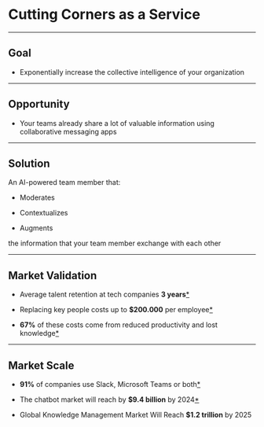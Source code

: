 
<Cover>

# Cutting Corners as a Service

</Cover>

---

<Bullets>

## Goal

+ Exponentially increase the collective intelligence of your organization

</Bullets>

---

<Bullets>

## Opportunity

+ Your teams already share a lot of valuable information using collaborative
messaging apps

</Bullets>

---

<Bullets>

## Solution

An AI-powered team member that:

+ Moderates

+ Contextualizes

+ Augments

the information that your team member exchange with each other

</Bullets>

---

<Bullets>

## Market Validation

+ Average talent retention at tech companies **3 years**[*](https://business.linkedin.com/talent-solutions/blog/trends-and-research/2018/the-3-industries-with-the-highest-turnover-rates)

+ Replacing key people costs up to **$200.000** per employee[*](https://www.businessknowhow.com/manage/loveem/numbers.htm)

+ **67%** of these costs come from reduced productivity and lost knowledge[*](https://www.shrm.org/hr-today/news/all-things-work/pages/to-have-and-to-hold.aspx)

</Bullets>

---

<Bullets>

## Market Scale

+ **91%** of companies use Slack, Microsoft Teams or
both[*](https://www.computerworld.com/article/3403675/slack-or-teams-many-businesses-opt-for-both.html#:~:text=Mio%20polled%20200%20IT%20decision,hundreds%20of%20thousands%20of%20employees.&text=The%20company%20found%20that%2091,66%25%20of%20the%20organizations%20surveyed)

+ The chatbot market will reach by **$9.4
billion** by 2024[*](https://www.businessinsider.com/chatbot-market-stats-trends?r=DE&IR=T)

+ Global Knowledge Management Market Will Reach **$1.2 trillion** by 2025

</Bullets>
